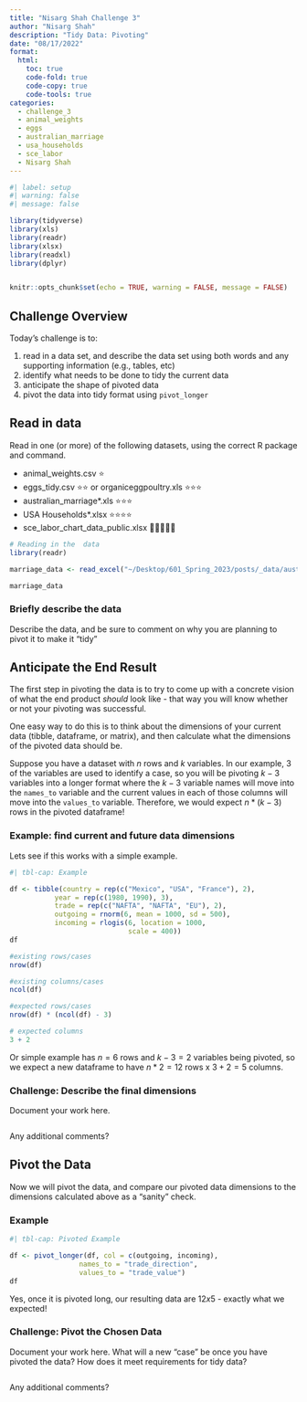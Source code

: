 ```yaml
---
title: "Nisarg Shah Challenge 3"
author: "Nisarg Shah"
description: "Tidy Data: Pivoting"
date: "08/17/2022"
format:
  html:
    toc: true
    code-fold: true
    code-copy: true
    code-tools: true
categories:
  - challenge_3
  - animal_weights
  - eggs
  - australian_marriage
  - usa_households
  - sce_labor
  - Nisarg Shah
---
```


```r
#| label: setup
#| warning: false
#| message: false

library(tidyverse)
library(xls)
library(readr)
library(xlsx)
library(readxl)
library(dplyr)


knitr::opts_chunk$set(echo = TRUE, warning = FALSE, message = FALSE)
```

## Challenge Overview

Today's challenge is to:

1.  read in a data set, and describe the data set using both words and any supporting information (e.g., tables, etc)
2.  identify what needs to be done to tidy the current data
3.  anticipate the shape of pivoted data
4.  pivot the data into tidy format using `pivot_longer`

## Read in data

Read in one (or more) of the following datasets, using the correct R package and command.

-   animal_weights.csv ⭐
-   eggs_tidy.csv ⭐⭐ or organiceggpoultry.xls ⭐⭐⭐
-   australian_marriage\*.xls ⭐⭐⭐
-   USA Households\*.xlsx ⭐⭐⭐⭐
-   sce_labor_chart_data_public.xlsx 🌟🌟🌟🌟🌟

```r
# Reading in the  data
library(readr)

marriage_data <- read_excel("~/Desktop/601_Spring_2023/posts/_data/australian_marriage_law_postal_survey_2017_-_response_final.xls")

marriage_data

```

### Briefly describe the data

Describe the data, and be sure to comment on why you are planning to pivot it to make it "tidy"

## Anticipate the End Result

The first step in pivoting the data is to try to come up with a concrete vision of what the end product *should* look like - that way you will know whether or not your pivoting was successful.

One easy way to do this is to think about the dimensions of your current data (tibble, dataframe, or matrix), and then calculate what the dimensions of the pivoted data should be.

Suppose you have a dataset with $n$ rows and $k$ variables. In our example, 3 of the variables are used to identify a case, so you will be pivoting $k-3$ variables into a longer format where the $k-3$ variable names will move into the `names_to` variable and the current values in each of those columns will move into the `values_to` variable. Therefore, we would expect $n * (k-3)$ rows in the pivoted dataframe!

### Example: find current and future data dimensions

Lets see if this works with a simple example.

```r
#| tbl-cap: Example

df <- tibble(country = rep(c("Mexico", "USA", "France"), 2),
           year = rep(c(1980, 1990), 3),
           trade = rep(c("NAFTA", "NAFTA", "EU"), 2),
           outgoing = rnorm(6, mean = 1000, sd = 500),
           incoming = rlogis(6, location = 1000,
                             scale = 400))
df

#existing rows/cases
nrow(df)

#existing columns/cases
ncol(df)

#expected rows/cases
nrow(df) * (ncol(df) - 3)

# expected columns 
3 + 2
```

Or simple example has $n = 6$ rows and $k - 3 = 2$ variables being pivoted, so we expect a new dataframe to have $n * 2 = 12$ rows x $3 + 2 = 5$ columns.

### Challenge: Describe the final dimensions

Document your work here.

```r


```

Any additional comments?

## Pivot the Data

Now we will pivot the data, and compare our pivoted data dimensions to the dimensions calculated above as a "sanity" check.

### Example

```r
#| tbl-cap: Pivoted Example

df <- pivot_longer(df, col = c(outgoing, incoming),
                 names_to = "trade_direction",
                 values_to = "trade_value")
df
```

Yes, once it is pivoted long, our resulting data are $12x5$ - exactly what we expected!

### Challenge: Pivot the Chosen Data

Document your work here. What will a new "case" be once you have pivoted the data? How does it meet requirements for tidy data?

```r


```

Any additional comments?
